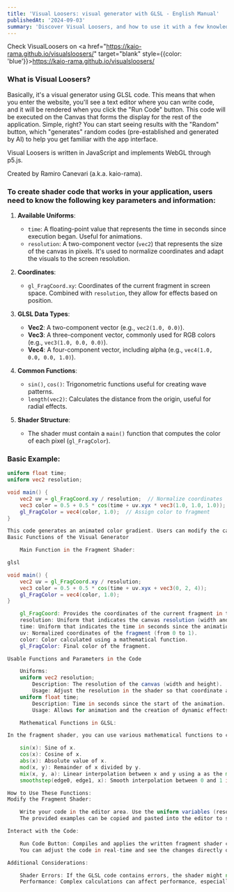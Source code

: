 ```yaml
---
title: 'Visual Loosers: visual generator with GLSL - English Manual'
publishedAt: '2024-09-03'
summary: 'Discover Visual Loosers, and how to use it with a few knowledges of GLSL.'
---
```


Check VisualLoosers on <a href="https://kaio-rama.github.io/visualsloosers/" target="blank" style={{color: 'blue'}}>https://kaio-rama.github.io/visualsloosers/</a>

### What is Visual Loosers?

Basically, it's a visual generator using GLSL code. This means that when you enter the website, you'll see a text editor where you can write code, and it will be rendered when you click the "Run Code" button. This code will be executed on the Canvas that forms the display for the rest of the application. Simple, right? You can start seeing results with the "Random" button, which "generates" random codes (pre-established and generated by AI) to help you get familiar with the app interface.

Visual Loosers is written in JavaScript and implements WebGL through p5.js.

Created by Ramiro Canevari (a.k.a. kaio-rama).

### To create shader code that works in your application, users need to know the following key parameters and information:

1. **Available Uniforms**:
   - `time`: A floating-point value that represents the time in seconds since execution began. Useful for animations.
   - `resolution`: A two-component vector (`vec2`) that represents the size of the canvas in pixels. It's used to normalize coordinates and adapt the visuals to the screen resolution.

2. **Coordinates**:
   - `gl_FragCoord.xy`: Coordinates of the current fragment in screen space. Combined with `resolution`, they allow for effects based on position.

3. **GLSL Data Types**:
   - **Vec2**: A two-component vector (e.g., `vec2(1.0, 0.0)`).
   - **Vec3**: A three-component vector, commonly used for RGB colors (e.g., `vec3(1.0, 0.0, 0.0)`).
   - **Vec4**: A four-component vector, including alpha (e.g., `vec4(1.0, 0.0, 0.0, 1.0)`).

4. **Common Functions**:
   - `sin()`, `cos()`: Trigonometric functions useful for creating wave patterns.
   - `length(vec2)`: Calculates the distance from the origin, useful for radial effects.

5. **Shader Structure**:
   - The shader must contain a `main()` function that computes the color of each pixel (`gl_FragColor`).

### Basic Example:
```glsl
uniform float time;
uniform vec2 resolution;

void main() {
    vec2 uv = gl_FragCoord.xy / resolution;  // Normalize coordinates
    vec3 color = 0.5 + 0.5 * cos(time + uv.xyx * vec3(1.0, 1.0, 1.0));  // Animated color
    gl_FragColor = vec4(color, 1.0);  // Assign color to fragment
}

This code generates an animated color gradient. Users can modify the calculation of uv and color to create different visuals.
Basic Functions of the Visual Generator

    Main Function in the Fragment Shader:

glsl

void main() {
    vec2 uv = gl_FragCoord.xy / resolution;
    vec3 color = 0.5 + 0.5 * cos(time + uv.xyx + vec3(0, 2, 4));
    gl_FragColor = vec4(color, 1.0);
}

    gl_FragCoord: Provides the coordinates of the current fragment in the window.
    resolution: Uniform that indicates the canvas resolution (width and height).
    time: Uniform that indicates the time in seconds since the animation started.
    uv: Normalized coordinates of the fragment (from 0 to 1).
    color: Color calculated using a mathematical function.
    gl_FragColor: Final color of the fragment.

Usable Functions and Parameters in the Code

    Uniforms:
    uniform vec2 resolution;
        Description: The resolution of the canvas (width and height).
        Usage: Adjust the resolution in the shader so that coordinate and color calculations adapt to the canvas size.
    uniform float time;
        Description: Time in seconds since the start of the animation.
        Usage: Allows for animation and the creation of dynamic effects based on time.

    Mathematical Functions in GLSL:

In the fragment shader, you can use various mathematical functions to create visual effects:

    sin(x): Sine of x.
    cos(x): Cosine of x.
    abs(x): Absolute value of x.
    mod(x, y): Remainder of x divided by y.
    mix(x, y, a): Linear interpolation between x and y using a as the mix factor.
    smoothstep(edge0, edge1, x): Smooth interpolation between 0 and 1 in the range [edge0, edge1].

How to Use These Functions:
Modify the Fragment Shader:

    Write your code in the editor area. Use the uniform variables (resolution, time) and mathematical functions to create visual effects.
    The provided examples can be copied and pasted into the editor to see how they affect the canvas.

Interact with the Code:

    Run Code Button: Compiles and applies the written fragment shader code to the canvas.
    You can adjust the code in real-time and see the changes directly on the canvas.

Additional Considerations:

    Shader Errors: If the GLSL code contains errors, the shader might not compile correctly. Make sure there are no syntax errors in the code.
    Performance: Complex calculations can affect performance, especially on devices with lower processing power.